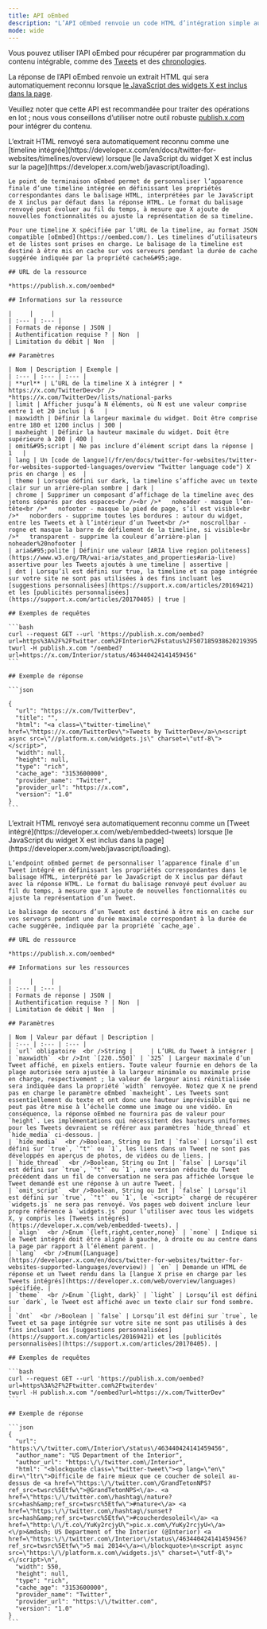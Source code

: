 ```yaml
---
title: API oEmbed
description: "L’API oEmbed renvoie un code HTML d’intégration simple au format compatible [oEmbed](http://oembed.com/)."
mode: wide
---
```


Vous pouvez utiliser l’API oEmbed pour récupérer par programmation du contenu intégrable, comme des [Tweets](https://developer.x.com/en/docs/twitter-for-websites/embedded-tweets/overview) et des [chronologies](https://developer.x.com/en/docs/twitter-for-websites/timelines/overview).

La réponse de l’API oEmbed renvoie un extrait HTML qui sera automatiquement reconnu lorsque [le JavaScript des widgets X est inclus dans la page](https://developer.x.com/web/javascript/loading).

Veuillez noter que cette API est recommandée pour traiter des opérations en lot ; nous vous conseillons d’utiliser notre outil robuste [publish.x.com](https://publish.x.com/#) pour intégrer du contenu.

<Tabs>
  <Tab title="Embedded timelines">
    L’extrait HTML renvoyé sera automatiquement reconnu comme une [timeline intégrée](https://developer.x.com/en/docs/twitter-for-websites/timelines/overview) lorsque [le JavaScript du widget X est inclus sur la page](https://developer.x.com/web/javascript/loading).

    Le point de terminaison oEmbed permet de personnaliser l’apparence finale d’une timeline intégrée en définissant les propriétés correspondantes dans le balisage HTML, interprétées par le JavaScript de X inclus par défaut dans la réponse HTML. Le format du balisage renvoyé peut évoluer au fil du temps, à mesure que X ajoute de nouvelles fonctionnalités ou ajuste la représentation de sa timeline.

    Pour une timeline X spécifiée par l’URL de la timeline, au format JSON compatible [oEmbed](https://oembed.com/). Les timelines d’utilisateurs et de listes sont prises en charge. Le balisage de la timeline est destiné à être mis en cache sur vos serveurs pendant la durée de cache suggérée indiquée par la propriété cache&#95;age.

    ## URL de la ressource

    *https://publish.x.com/oembed*

    ## Informations sur la ressource

    |     |     |
    | :--- | :--- |
    | Formats de réponse | JSON |
    | Authentification requise ? | Non  |
    | Limitation du débit | Non  |

    ## Paramètres

    | Nom | Description | Exemple |
    | :--- | :--- | :--- |
    | **url** | L’URL de la timeline X à intégrer | *   https://x.com/TwitterDev<br /> *https://x.com/TwitterDev/lists/national-parks
    | limit | Afficher jusqu’à N éléments, où N est une valeur comprise entre 1 et 20 inclus | 6   |
    | maxwidth | Définir la largeur maximale du widget. Doit être comprise entre 180 et 1200 inclus | 300 |
    | maxheight | Définir la hauteur maximale du widget. Doit être supérieure à 200 | 400 |
    | omit&#95;script | Ne pas inclure d’élément script dans la réponse | 1   |
    | lang | Un [code de langue](/fr/en/docs/twitter-for-websites/twitter-for-websites-supported-languages/overview "Twitter language code") X pris en charge | es  |
    | theme | Lorsque défini sur dark, la timeline s’affiche avec un texte clair sur un arrière-plan sombre | dark |
    | chrome | Supprimer un composant d’affichage de la timeline avec des jetons séparés par des espaces<br /><br />*   noheader - masque l’en-tête<br />*   nofooter - masque le pied de page, s’il est visible<br />*   noborders - supprime toutes les bordures : autour du widget, entre les Tweets et à l’intérieur d’un Tweet<br />*   noscrollbar - rogne et masque la barre de défilement de la timeline, si visible<br />*   transparent - supprime la couleur d’arrière-plan | noheader%20nofooter |
    | aria&#95;polite | Définir une valeur [ARIA live region politeness](https://www.w3.org/TR/wai-aria/states_and_properties#aria-live) assertive pour les Tweets ajoutés à une timeline | assertive |
    | dnt | Lorsqu’il est défini sur true, la timeline et sa page intégrée sur votre site ne sont pas utilisées à des fins incluant les [suggestions personnalisées](https://support.x.com/articles/20169421) et les [publicités personnalisées](https://support.x.com/articles/20170405) | true |

    ## Exemples de requêtes

    ```bash
    curl --request GET --url 'https://publish.x.com/oembed?url=https%3A%2F%2Ftwitter.com%2FInterior%2Fstatus%2F507185938620219395'
    twurl -H publish.x.com "/oembed?url=https://x.com/Interior/status/463440424141459456"
    ```

    ## Exemple de réponse

    ```json

    {
      "url": "https://x.com/TwitterDev",
      "title": "",
      "html": "<a class=\"twitter-timeline\" href=\"https://x.com/TwitterDev\">Tweets by TwitterDev</a>\n<script async src=\"//platform.x.com/widgets.js\" charset=\"utf-8\"></script>",
      "width": null,
      "height": null,
      "type": "rich",
      "cache_age": "3153600000",
      "provider_name": "Twitter",
      "provider_url": "https://x.com",
      "version": "1.0"
    }
    ```
  </Tab>

  <Tab title="Embedded Tweets">
    L’extrait HTML renvoyé sera automatiquement reconnu comme un [Tweet intégré](https://developer.x.com/web/embedded-tweets) lorsque [le JavaScript du widget X est inclus dans la page](https://developer.x.com/web/javascript/loading).

    L’endpoint oEmbed permet de personnaliser l’apparence finale d’un Tweet intégré en définissant les propriétés correspondantes dans le balisage HTML, interprété par le JavaScript de X inclus par défaut avec la réponse HTML. Le format du balisage renvoyé peut évoluer au fil du temps, à mesure que X ajoute de nouvelles fonctionnalités ou ajuste la représentation d’un Tweet.

    Le balisage de secours d’un Tweet est destiné à être mis en cache sur vos serveurs pendant une durée maximale correspondant à la durée de cache suggérée, indiquée par la propriété `cache_age`.

    ## URL de ressource

    *https://publish.x.com/oembed*

    ## Informations sur les ressources

    |     |     |
    | :--- | :--- |
    | Formats de réponse | JSON |
    | Authentification requise ? | Non  |
    | Limitation de débit | Non  |

    ## Paramètres

    | Nom | Valeur par défaut | Description |
    | :--- | :--- | :--- |
    | `url` obligatoire  <br />String |     | L’URL du Tweet à intégrer |
    | `maxwidth`  <br />Int `[220..550]` | `325` | Largeur maximale d’un Tweet affiché, en pixels entiers. Toute valeur fournie en dehors de la plage autorisée sera ajustée à la largeur minimale ou maximale prise en charge, respectivement ; la valeur de largeur ainsi réinitialisée sera indiquée dans la propriété `width` renvoyée. Notez que X ne prend pas en charge le paramètre oEmbed `maxheight`. Les Tweets sont essentiellement du texte et ont donc une hauteur imprévisible qui ne peut pas être mise à l’échelle comme une image ou une vidéo. En conséquence, la réponse oEmbed ne fournira pas de valeur pour `height`. Les implémentations qui nécessitent des hauteurs uniformes pour les Tweets devraient se référer aux paramètres `hide_thread` et `hide_media` ci-dessous. |
    | `hide_media`  <br />Boolean, String ou Int | `false` | Lorsqu’il est défini sur `true`, `"t"` ou `1`, les liens dans un Tweet ne sont pas développés en aperçus de photos, de vidéos ou de liens. |
    | `hide_thread`  <br />Boolean, String ou Int | `false` | Lorsqu’il est défini sur `true`, `"t"` ou `1`, une version réduite du Tweet précédent dans un fil de conversation ne sera pas affichée lorsque le Tweet demandé est une réponse à un autre Tweet. |
    | `omit_script`  <br />Boolean, String ou Int | `false` | Lorsqu’il est défini sur `true`, `"t"` ou `1`, le `<script>` chargé de récupérer `widgets.js` ne sera pas renvoyé. Vos pages web doivent inclure leur propre référence à `widgets.js` pour l’utiliser avec tous les widgets X, y compris les [Tweets intégrés](https://developer.x.com/web/embedded-tweets). |
    | `align`  <br />Enum `{left,right,center,none}` | `none` | Indique si le Tweet intégré doit être aligné à gauche, à droite ou au centre dans la page par rapport à l’élément parent. |
    | `lang`  <br />Enum([Language](https://developer.x.com/en/docs/twitter-for-websites/twitter-for-websites-supported-languages/overview)) | `en` | Demande un HTML de réponse et un Tweet rendu dans la [langue X prise en charge par les Tweets intégrés](https://developer.x.com/web/overview/languages) spécifiée. |
    | `theme`  <br />Enum `{light, dark}` | `light` | Lorsqu’il est défini sur `dark`, le Tweet est affiché avec un texte clair sur fond sombre. |
    | `dnt`  <br />Boolean | `false` | Lorsqu’il est défini sur `true`, le Tweet et sa page intégrée sur votre site ne sont pas utilisés à des fins incluant les [suggestions personnalisées](https://support.x.com/articles/20169421) et les [publicités personnalisées](https://support.x.com/articles/20170405). |

    ## Exemples de requêtes

    ```bash
    curl --request GET --url 'https://publish.x.com/oembed?url=https%3A%2F%2Ftwitter.com%2Ftwiterdev'
    twurl -H publish.x.com "/oembed?url=https://x.com/TwitterDev"
    ```

    ## Exemple de réponse

    ```json
    {
      "url": "https:\/\/twitter.com\/Interior\/status\/463440424141459456",
      "author_name": "US Department of the Interior",
      "author_url": "https:\/\/twitter.com\/Interior",
      "html": "<blockquote class=\"twitter-tweet\"><p lang=\"en\" dir=\"ltr\">Difficile de faire mieux que ce coucher de soleil au-dessus de <a href=\"https:\/\/twitter.com\/GrandTetonNPS?ref_src=twsrc%5Etfw\">@GrandTetonNPS<\/a>. <a href=\"https:\/\/twitter.com\/hashtag\/nature?src=hash&amp;ref_src=twsrc%5Etfw\">#nature<\/a> <a href=\"https:\/\/twitter.com\/hashtag\/sunset?src=hash&amp;ref_src=twsrc%5Etfw\">#coucherdesoleil<\/a> <a href=\"http:\/\/t.co\/YuKy2rcjyU\">pic.x.com\/YuKy2rcjyU<\/a><\/p>&mdash; US Department of the Interior (@Interior) <a href=\"https:\/\/twitter.com\/Interior\/status\/463440424141459456?ref_src=twsrc%5Etfw\">5 mai 2014<\/a><\/blockquote>\n<script async src=\"https:\/\/platform.x.com\/widgets.js\" charset=\"utf-8\"><\/script>\n",
      "width": 550,
      "height": null,
      "type": "rich",
      "cache_age": "3153600000",
      "provider_name": "Twitter",
      "provider_url": "https:\/\/twitter.com",
      "version": "1.0"
    }
    ```
  </Tab>
</Tabs>